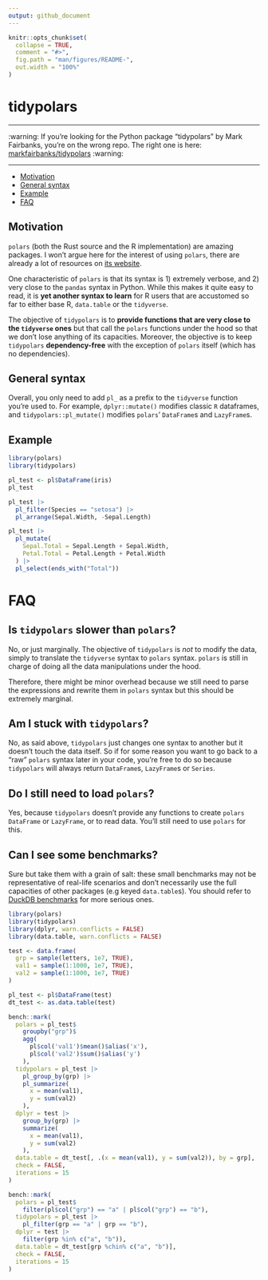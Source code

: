 ```yaml
---
output: github_document
---
```


<!-- README.md is generated from README.Rmd. Please edit that file -->

```r
knitr::opts_chunk$set(
  collapse = TRUE,
  comment = "#>",
  fig.path = "man/figures/README-",
  out.width = "100%"
)
```

# tidypolars

---

:warning: If you're looking for the Python package "tidypolars" by Mark Fairbanks,
you're on the wrong repo. The right one is here: [markfairbanks/tidypolars](https://github.com/markfairbanks/tidypolars) :warning:

---

* [Motivation](#motivation) 
* [General syntax](#general-syntax) 
* [Example](#example)
* [FAQ](#faq)


## Motivation


`polars` (both the Rust source and the R implementation) are amazing packages.
I won't argue here for the interest of using `polars`, there are already a lot 
of resources on [its website](https://rpolars.github.io/).

One characteristic of `polars` is that its syntax is 1) extremely verbose, and 
2) very close to the `pandas` syntax in Python. While this makes it quite easy
to read, it is **yet another syntax to learn** for R users that are accustomed so
far to either base R, `data.table` or the `tidyverse`.

The objective of `tidypolars` is to **provide functions that are very close to
the `tidyverse` ones** but that call the `polars` functions under the hood so that
we don't lose anything of its capacities. Moreover, the objective is to keep
`tidypolars` **dependency-free** with the exception of `polars` itself (which
has no dependencies).


## General syntax

Overall, you only need to add `pl_` as a prefix to the `tidyverse` function you're
used to. For example, `dplyr::mutate()` modifies classic `R` dataframes, and 
`tidypolars::pl_mutate()` modifies `polars`' `DataFrame`s and `LazyFrame`s.

## Example

```r
library(polars)
library(tidypolars)

pl_test <- pl$DataFrame(iris)
pl_test

pl_test |> 
  pl_filter(Species == "setosa") |> 
  pl_arrange(Sepal.Width, -Sepal.Length)

pl_test |> 
  pl_mutate(
    Sepal.Total = Sepal.Length + Sepal.Width,
    Petal.Total = Petal.Length + Petal.Width
  ) |> 
  pl_select(ends_with("Total"))
```


# FAQ

## Is `tidypolars` slower than `polars`?

No, or just marginally. The objective of `tidypolars` is *not* to modify the
data, simply to translate the `tidyverse` syntax to `polars` syntax. `polars`
is still in charge of doing all the data manipulations under the hood.

Therefore, there might be minor overhead because we still need to parse the 
expressions and rewrite them in `polars` syntax but this should be extremely 
marginal.

## Am I stuck with `tidypolars`?

No, as said above, `tidypolars` just changes one syntax to another but it doesn't
touch the data itself. So if for some reason you want to go back to a "raw" 
`polars` syntax later in your code, you're free to do so because `tidypolars`
will always return `DataFrame`s, `LazyFrame`s or `Series`.

## Do I still need to load `polars`?

Yes, because `tidypolars` doesn't provide any functions to create `polars`
`DataFrame` or `LazyFrame`, or to read data. You'll still need to use `polars`
for this.


## Can I see some benchmarks?

Sure but take them with a grain of salt: these small benchmarks may not be 
representative of real-life scenarios and don't necessarily use the full capacities
of other packages (e.g keyed `data.table`s). You should refer to [DuckDB benchmarks](https://duckdblabs.github.io/db-benchmark/) for more serious ones.

```r
library(polars)
library(tidypolars)
library(dplyr, warn.conflicts = FALSE)
library(data.table, warn.conflicts = FALSE)

test <- data.frame(
  grp = sample(letters, 1e7, TRUE),
  val1 = sample(1:1000, 1e7, TRUE),
  val2 = sample(1:1000, 1e7, TRUE)
)

pl_test <- pl$DataFrame(test)
dt_test <- as.data.table(test)

bench::mark(
  polars = pl_test$
    groupby("grp")$
    agg(
      pl$col('val1')$mean()$alias('x'), 
      pl$col('val2')$sum()$alias('y')
    ),
  tidypolars = pl_test |> 
    pl_group_by(grp) |> 
    pl_summarize(
      x = mean(val1),
      y = sum(val2)
    ),
  dplyr = test |> 
    group_by(grp) |> 
    summarize(
      x = mean(val1),
      y = sum(val2)
    ),
  data.table = dt_test[, .(x = mean(val1), y = sum(val2)), by = grp],
  check = FALSE,
  iterations = 15
)

bench::mark(
  polars = pl_test$
    filter(pl$col("grp") == "a" | pl$col("grp") == "b"),
  tidypolars = pl_test |> 
    pl_filter(grp == "a" | grp == "b"),
  dplyr = test |> 
    filter(grp %in% c("a", "b")),
  data.table = dt_test[grp %chin% c("a", "b")],
  check = FALSE,
  iterations = 15
)
```
